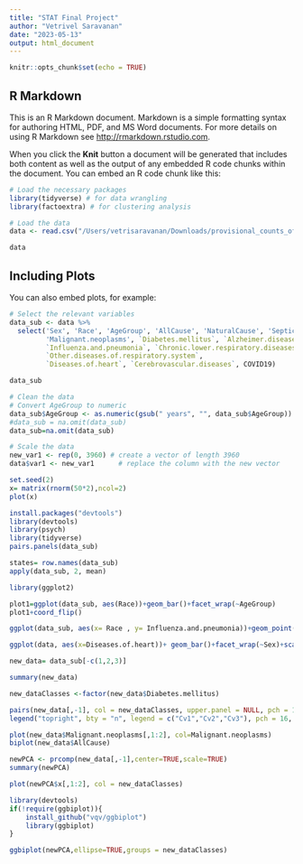 ```yaml
---
title: "STAT Final Project"
author: "Vetrivel Saravanan"
date: "2023-05-13"
output: html_document
---
```


```r
knitr::opts_chunk$set(echo = TRUE)
```

## R Markdown

This is an R Markdown document. Markdown is a simple formatting syntax for authoring HTML, PDF, and MS Word documents. For more details on using R Markdown see <http://rmarkdown.rstudio.com>.

When you click the **Knit** button a document will be generated that includes both content as well as the output of any embedded R code chunks within the document. You can embed an R code chunk like this:

```r
# Load the necessary packages
library(tidyverse) # for data wrangling
library(factoextra) # for clustering analysis

# Load the data
data <- read.csv("/Users/vetrisaravanan/Downloads/provisional_counts_of_deaths.csv")

```
```r
data
```
## Including Plots

You can also embed plots, for example:

```r
# Select the relevant variables
data_sub <- data %>%
  select('Sex', 'Race', 'AgeGroup', 'AllCause', 'NaturalCause', 'Septicemia', 
         'Malignant.neoplasms', `Diabetes.mellitus`, `Alzheimer.disease`,
         `Influenza.and.pneumonia`, `Chronic.lower.respiratory.diseases`, 
         `Other.diseases.of.respiratory.system`,
         `Diseases.of.heart`, `Cerebrovascular.diseases`, COVID19)
```

```r
data_sub
```

```r
# Clean the data
# Convert AgeGroup to numeric
data_sub$AgeGroup <- as.numeric(gsub(" years", "", data_sub$AgeGroup))
#data_sub = na.omit(data_sub)
data_sub=na.omit(data_sub)

```

```r
# Scale the data
new_var1 <- rep(0, 3960) # create a vector of length 3960
data$var1 <- new_var1      # replace the column with the new vector
```

```r
set.seed(2)
x= matrix(rnorm(50*2),ncol=2)
plot(x)
```
```r
install.packages("devtools")
library(devtools)
library(psych)
library(tidyverse)
pairs.panels(data_sub)
```
```r
states= row.names(data_sub)
apply(data_sub, 2, mean)
```
```r
library(ggplot2)

plot1=ggplot(data_sub, aes(Race))+geom_bar()+facet_wrap(~AgeGroup)
plot1+coord_flip()

```

```r
ggplot(data_sub, aes(x= Race , y= Influenza.and.pneumonia))+geom_point()+coord_flip()
```

```r
ggplot(data, aes(x=Diseases.of.heart))+ geom_bar()+facet_wrap(~Sex)+scale_y_continuous(limits=c(0,10))+scale_x_continuous(limits=c(0,5000))

```
```r
new_data= data_sub[-c(1,2,3)]

summary(new_data)

new_dataClasses <-factor(new_data$Diabetes.mellitus)

pairs(new_data[,-1], col = new_dataClasses, upper.panel = NULL, pch = 16, cex = 0.5)
legend("topright", bty = "n", legend = c("Cv1","Cv2","Cv3"), pch = 16, col = c("black","red","green"),xpd = T, cex = 2, y.intersp = 0.5)

plot(new_data$Malignant.neoplasms[,1:2], col=Malignant.neoplasms)
biplot(new_data$AllCause)
```
```r
newPCA <- prcomp(new_data[,-1],center=TRUE,scale=TRUE)
summary(newPCA)

plot(newPCA$x[,1:2], col = new_dataClasses)

```
```r
library(devtools)
if(!require(ggbiplot)){
    install_github("vqv/ggbiplot")
    library(ggbiplot)
}

ggbiplot(newPCA,ellipse=TRUE,groups = new_dataClasses)
```



